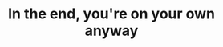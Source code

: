 ---
title: In the end, you're on your own anyway
width: 50
height: 70
image: https://eu2.contabostorage.com/b5fca1793241407290cf2335ba076411:assets/personaloutput/500-in_the_end_youre_on_your_own_anyway.jpg
price: 1300
---